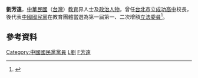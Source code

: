 {{Otheruses|劉芳遠 (天啟進士)|other=同名或類似名的其它條目描述}}
{{Infobox_officeholder
| name = 劉芳遠
| image name =
| width = 
| now = 中華民國（台灣）政治人士 
| period = 
| Sex = 男 
| Native place = 
| date of birth = 
| party = {{Kmt|19px}}
| place of birth = 
| educate = 
*國立政治大學畢業
| past = 
*台北市立成功高中校長<br><span style="color: blue;">(1964年-1973年)</span>
*區教育會理事長
*副教授
*幹校研究員
*第一屆第一次增額立法委員<br><span style="color: blue;">(1973年-1976年)</span>
*第一屆第二次增額立法委員<br><span style="color: blue;">(1976年-1981年)</span>
}}
'''劉芳遠'''，[[中華民國|中華民國]]（[[台灣|台灣]]）[[教育|教育]]界人士及[[政治人物|政治人物]]，曾任[[台北市|台北市]]立[[臺北市立成功高級中學|成功高中]]校長，後代表[[中國國民黨|中國國民黨]]在教育團體當選為第一屆第一、二次增額[[立法委員|立法委員]]<ref>{{Cite web |url=http://npl.ly.gov.tw/do/www/commissionerInfo?id=1248&expireBack=01&expire=01&act=exp&keyword=&orderBy=name&nameOrder=true&eleDisOrder=false |title=立法院國會圖書館 第１屆立法委員個人資料 劉芳遠 |accessdate=2008-08-02 |archive-date=2016-03-04 |archive-url=https://web.archive.org/web/20160304082245/http://npl.ly.gov.tw/do/www/commissionerInfo?id=1248&expireBack=01&expire=01&act=exp&keyword=&orderBy=name&nameOrder=true&eleDisOrder=false |dead-url=no }}</ref>。

==參考資料==
<div class="references-small">
<references />
</div>
{{中華民國第一屆第一次增額立法委員}}
{{中華民國第一屆第二次增額立法委員}}
{{DEFAULTSORT:L劉芳遠}}
[[Category:中國國民黨黨員|Category:中國國民黨黨員]]
[[Category:國立政治大學校友|L劉]]
[[Category:劉姓|F芳遠]]